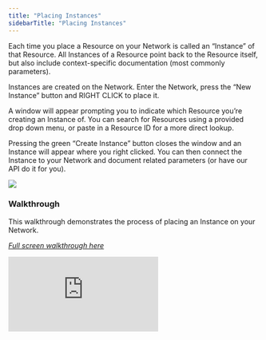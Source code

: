 ```yaml
---
title: "Placing Instances"
sidebarTitle: "Placing Instances"
---
```

Each time you place a Resource on your Network is called an “Instance” of that Resource. All Instances of a Resource point back to the Resource itself, but also include context-specific documentation (most commonly parameters).

Instances are created on the Network. Enter the Network, press the “New Instance” button and RIGHT CLICK to place it.

A window will appear prompting you to indicate which Resource you’re creating an Instance of. You can search for Resources using a provided drop down menu, or paste in a Resource ID for a more direct lookup.

Pressing the green “Create Instance” button closes the window and an Instance will appear where you right clicked. You can then connect the Instance to your Network and document related parameters (or have our API do it for you).

<Frame caption="This is the window you’ll use to indicate which Resource your Instance points to">
  <img src="https://d27n7fycrsusaz.cloudfront.net/Instancewindow.JPG" />
</Frame>

### Walkthrough
This walkthrough demonstrates the process of placing an Instance on your Network. 

*[Full screen walkthrough here](https://supademo.com/demo/oeR-NjYIHuo71tCi8ZnVW)*

<iframe src="https://supademo.com/embed/oeR-NjYIHuo71tCi8ZnVW" frameborder="0" webkitallowfullscreen="true" mozallowfullscreen="true" allowfullscreen style={{"width":"719px","height":"500px","border":"none"}}></iframe>
